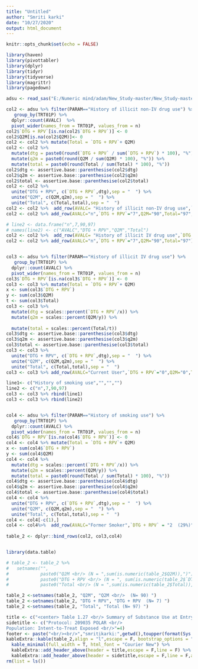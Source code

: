 ---
title: "Untitled"
author: "Smriti karki"
date: "10/27/2020"
output: html_document
---

```{r setup, include=FALSE}
knitr::opts_chunk$set(echo = FALSE)
```

```{r}
library(haven)
library(pivottabler)
library(dplyr)
library(tidyr)
library(tidyverse)
library(magrittr)
library(pagedown)
```
```{r}
adsu <- read_sas("E:/Numeric mind/adam/New_Study-master/New_Study-master/adam/adsu.sas7bdat",NULL)

col2 <- adsu %>% filter(PARAM=="History of illicit non-IV drug use") %>%
   group_by(TRT01P) %>% 
  dplyr::count(AVALC)  %>% 
  pivot_wider(names_from = TRT01P, values_from = n)
col2$`DTG + RPV`[is.na(col2$`DTG + RPV`)] <- 0
col2$Q2M[is.na(col2$Q2M)]<- 0
col2 <- col2 %>% mutate(Total = `DTG + RPV`+ Q2M)
col2 <- col2 %>%
  mutate(dtg = paste0(round(`DTG + RPV` / sum(`DTG + RPV`) * 100), "%"))%>% 
  mutate(q2m = paste0(round(Q2M / sum(Q2M) * 100), "%")) %>% 
  mutate(total = paste0(round(Total / sum(Total) * 100), "%"))
col2$dtg <- assertive.base::parenthesise(col2$dtg)
col2$q2m <- assertive.base::parenthesise(col2$q2m)
col2$total <- assertive.base::parenthesise(col2$total)
col2 <- col2 %>% 
  unite("DTG + RPV", c(`DTG + RPV`,dtg),sep = "  ") %>% 
  unite("Q2M", c(Q2M,q2m),sep = "  ") %>% 
  unite("Total", c(Total,total),sep = "  ")
col2 <- col2 %>%  add_row(AVALC= "History of illicit non-IV drug use",`DTG + RPV`="",Q2M="",Total="", .before = 1,.after = NULL)
col2 <- col2 %>% add_row(AVALC="n",`DTG + RPV`="7",Q2M="90",Total="97",.before = 2)

# line2 <- data.frame("n",7,90,97) 
# names(line2) <- c("AVALC","DTG + RPV","Q2M","Total")
col2 <- col2 %>%  add_row(AVALC= "History of illicit IV drug use",`DTG + RPV`="",Q2M="",Total="")
col2 <- col2 %>% add_row(AVALC="n",`DTG + RPV`="7",Q2M="90",Total="97")


col3 <- adsu %>% filter(PARAM=="History of illicit IV drug use") %>%
   group_by(TRT01P) %>% 
  dplyr::count(AVALC) %>% 
  pivot_wider(names_from = TRT01P, values_from = n)
col3$`DTG + RPV`[is.na(col3$`DTG + RPV`)] <- 0
col3 <- col3 %>% mutate(Total = `DTG + RPV`+ Q2M)
x <- sum(col3$`DTG + RPV`)
y <- sum(col3$Q2M)
t <- sum(col3$Total)
col3 <- col3 %>%
  mutate(dtg = scales::percent(`DTG + RPV`/x)) %>% 
  mutate(q2m = scales::percent(Q2M/y)) %>% 
  
  mutate(total = scales::percent(Total/t))
col3$dtg <- assertive.base::parenthesise(col3$dtg)
col3$q2m <- assertive.base::parenthesise(col3$q2m)
col3$total <- assertive.base::parenthesise(col3$total)
col3 <- col3 %>% 
  unite("DTG + RPV", c(`DTG + RPV`,dtg),sep = "  ") %>% 
  unite("Q2M", c(Q2M,q2m),sep = "  ") %>% 
  unite("Total", c(Total,total),sep = "  ")
col3 <- col3 %>% add_row(AVALC="Current User",`DTG + RPV`="0",Q2M="0",Total="0", .before = 2, .after = NULL)

line1<- c("History of smoking use","","","")
line2 <- c("n",7,90,97)
col3 <- col3 %>% rbind(line1)
col3 <- col3 %>% rbind(line2)


col4 <- adsu %>% filter(PARAM=="History of smoking use") %>%
   group_by(TRT01P) %>% 
  dplyr::count(AVALC) %>% 
  pivot_wider(names_from = TRT01P, values_from = n)
col4$`DTG + RPV`[is.na(col4$`DTG + RPV`)] <- 0
col4 <- col4 %>% mutate(Total = `DTG + RPV`+ Q2M)
x <- sum(col4$`DTG + RPV`)
y <- sum(col4$Q2M)
col4 <- col4 %>%
  mutate(dtg = scales::percent(`DTG + RPV`/x)) %>% 
  mutate(q2m = scales::percent(Q2M/y)) %>% 
  mutate(total = paste0(round(Total / sum(Total) * 100), "%"))
col4$dtg <- assertive.base::parenthesise(col4$dtg)
col4$q2m <- assertive.base::parenthesise(col4$q2m)
col4$total <- assertive.base::parenthesise(col4$total)
col4 <- col4 %>% 
  unite("DTG + RPV", c(`DTG + RPV`,dtg),sep = "  ") %>% 
  unite("Q2M", c(Q2M,q2m),sep = "  ") %>% 
  unite("Total", c(Total,total),sep = "  ")
col4 <- col4[-c(1),] 
col4 <- col4%>%  add_row(AVALC="Former Smoker",`DTG + RPV` = "2  (29%)", Q2M = "18  (20%)", Total = "20  (21%)")
  
table_2 <- dplyr::bind_rows(col2, col3,col4) 


library(data.table)

# table_2 <- table_2 %>% 
#   setnames("",
#            paste0("Q2M <br/> (N = ",sum(is.numeric(table_2$Q2M)),")"),
#            paste0("DTG + RPV <br/> (N = ", sum(is.numeric(table_2$`DTG + RPV`)),")"),
#            paste0("Total <br/> (N = ",sum(is.numeric(table_2$Total)),")"))

table_2 <-setnames(table_2, "Q2M", "Q2M <br/>  (N= 90) ")
table_2 <-setnames(table_2, "DTG + RPV", "DTG + RPV  (N= 7) ")
table_2 <-setnames(table_2, "Total", "Total (N= 97) ")

title <- c("<center> Table 1.27 <br/> Summary of Substance Use at Entry </center> <br/>"=4 )
sidetitle <- c("Protocol: 209035 POLAR <br/>
Population: Intent-to-Treat Exposed <br/>"=4) 
footer <- paste("<br/><br/>","smritikarki:",getwd(),toupper(format(Sys.time(),format = "%d%b%Y %H:%M")))
kableExtra::kable(table_2,align = "l",escape = F, bootstrap_options = "basic") %>% 
  kable_minimal(full_width = T, html_font = "Courier New") %>% 
  kableExtra::add_header_above(header = title,escape = F,line = F) %>% 
  kableExtra::add_header_above(header = sidetitle,escape = F,line = F,align = "l")
rm(list = ls())

```




